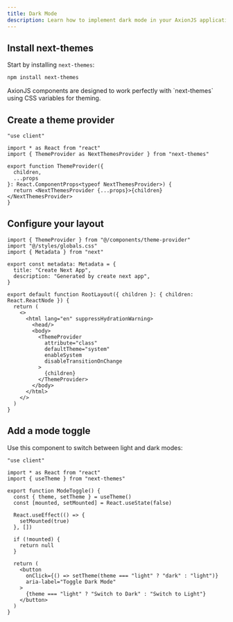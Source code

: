 ```yaml
---
title: Dark Mode
description: Learn how to implement dark mode in your AxionJS application using next-themes.
---
```




## Install next-themes

Start by installing `next-themes`:

```bash
npm install next-themes
```

<Callout>
AxionJS components are designed to work perfectly with `next-themes` using CSS variables for theming.
</Callout>

## Create a theme provider

```tsx title="components/theme-provider.tsx" showLineNumbers
"use client"

import * as React from "react"
import { ThemeProvider as NextThemesProvider } from "next-themes"

export function ThemeProvider({
  children,
  ...props
}: React.ComponentProps<typeof NextThemesProvider>) {
  return <NextThemesProvider {...props}>{children}</NextThemesProvider>
}
```

## Configure your layout

```tsx ts2js  title="app/layout.tsx" 
import { ThemeProvider } from "@/components/theme-provider"
import "@/styles/globals.css"
import { Metadata } from "next"

export const metadata: Metadata = {
  title: "Create Next App",
  description: "Generated by create next app",
}

export default function RootLayout({ children }: { children: React.ReactNode }) {
  return (
    <>
      <html lang="en" suppressHydrationWarning>
        <head/>
        <body>
          <ThemeProvider
            attribute="class"
            defaultTheme="system"
            enableSystem
            disableTransitionOnChange
          >
            {children}
          </ThemeProvider>
        </body>
      </html>
    </>
  )
}
```

## Add a mode toggle

Use this component to switch between light and dark modes:

```tsx title="components/mode-toggle.tsx"
"use client"

import * as React from "react"
import { useTheme } from "next-themes"

export function ModeToggle() {
  const { theme, setTheme } = useTheme()
  const [mounted, setMounted] = React.useState(false)

  React.useEffect(() => {
    setMounted(true)
  }, [])

  if (!mounted) {
    return null
  }

  return (
    <button
      onClick={() => setTheme(theme === "light" ? "dark" : "light")}
      aria-label="Toggle Dark Mode"
    >
      {theme === "light" ? "Switch to Dark" : "Switch to Light"}
    </button>
  )
}
```

